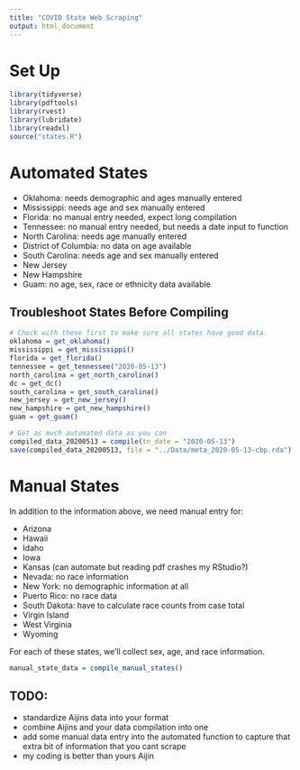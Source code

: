 ```yaml
---
title: "COVID State Web Scraping"
output: html_document
---
```


# Set Up

```r
library(tidyverse)
library(pdftools)
library(rvest)
library(lubridate)
library(readxl)
source("states.R")
```

# Automated States

- Oklahoma: needs demographic and ages manually entered
- Mississippi: needs age and sex manually entered
- Florida: no manual entry needed, expect long compilation
- Tennessee: no manual entry needed, but needs a date input to function
- North Carolina: needs age manually entered
- District of Columbia: no data on age available
- South Carolina: needs age and sex manually entered
- New Jersey
- New Hampshire
- Guam: no age, sex, race or ethnicity data available

## Troubleshoot States Before Compiling

```r
# Check with these first to make sure all states have good data
oklahoma = get_oklahoma()
mississippi = get_mississippi()
florida = get_florida()
tennessee = get_tennessee("2020-05-13")
north_carolina = get_north_carolina()
dc = get_dc()
south_carolina = get_south_carolina()
new_jersey = get_new_jersey()
new_hampshire = get_new_hampshire()
guam = get_guam()
```

```r
# Get as much automated data as you can
compiled_data_20200513 = compile(tn_date = "2020-05-13")
save(compiled_data_20200513, file = "../Data/meta_2020-05-13-cbp.rda")
```



# Manual States

In addition to the information above, we need manual entry for:

- Arizona
- Hawaii
- Idaho
- Iowa
- Kansas (can automate but reading pdf crashes my RStudio?)
- Nevada: no race information
- New York: no demographic information at all
- Puerto Rico: no race data
- South Dakota: have to calculate race counts from case total
- Virgin Island
- West Virginia
- Wyoming

For each of these states, we'll collect sex, age, and race information.

```r
manual_state_data = compile_manual_states()
```

## TODO:

- standardize Aijins data into your format
- combine Aijins and your data compilation into one
- add some manual data entry into the automated function to capture that extra bit of information that you cant scrape
- my coding is better than yours Aijin